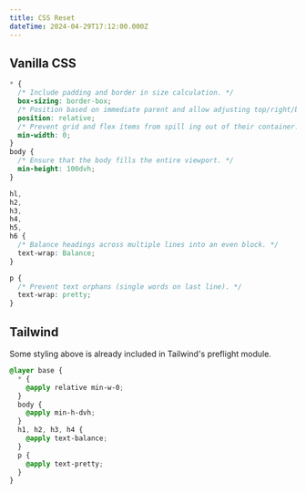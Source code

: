 ```yaml
---
title: CSS Reset
dateTime: 2024-04-29T17:12:00.000Z
---
```

## Vanilla CSS

```css
* {
  /* Include padding and border in size calculation. */
  box-sizing: border-box;
  /* Position based on immediate parent and allow adjusting top/right/bottom/left */
  position: relative;
  /* Prevent grid and flex ítems from spill ing out of their container. */
  min-width: 0;
}
body {
  /* Ensure that the body fills the entire viewport. */
  min-height: 100dvh;
}

hl,
h2,
h3,
h4,
h5,
h6 {
  /* Balance headings across multiple lines into an even block. */
  text-wrap: Balance;
}

p {
  /* Prevent text orphans (single words on last line). */
  text-wrap: pretty;
}
```

## Tailwind

Some styling above is already included in Tailwind's preflight module.

```css
@layer base {
  * {
    @apply relative min-w-0;
  }
  body {
    @apply min-h-dvh;  
  }
  h1, h2, h3, h4 {
    @apply text-balance;
  }
  p {
    @apply text-pretty;
  }
}
```
